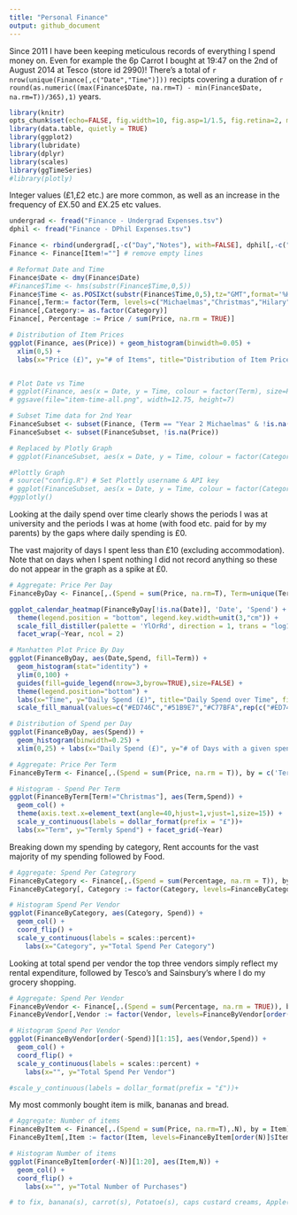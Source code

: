 ```yaml
---
title: "Personal Finance"
output: github_document
---
```


Since 2011 I have been keeping meticulous records of everything I spend money on. Even for example the 6p Carrot I bought at 19:47 on the 2nd of August 2014 at Tesco (store id 2990)! There's a total of `r nrow(unique(Finance[,c("Date","Time")]))` recipts covering a duration of `r round(as.numeric((max(Finance$Date, na.rm=T) - min(Finance$Date, na.rm=T))/365),1)` years.

```r
library(knitr)
opts_chunk$set(echo=FALSE, fig.width=10, fig.asp=1/1.5, fig.retina=2, message=FALSE, warning=FALSE)
library(data.table, quietly = TRUE)
library(ggplot2)
library(lubridate)
library(dplyr)
library(scales)
library(ggTimeSeries) 
#library(plotly)
```

Integer values (£1,£2 etc.) are more common, as well as an increase in the frequency of £X.50 and £X.25 etc values.

```r
undergrad <- fread("Finance - Undergrad Expenses.tsv")
dphil <- fread("Finance - DPhil Expenses.tsv")

Finance <- rbind(undergrad[,-c("Day","Notes"), with=FALSE], dphil[,-c("Totals:","V13"), with=FALSE])
Finance <- Finance[Item!=""] # remove empty lines

# Reformat Date and Time
Finance$Date <- dmy(Finance$Date)
#Finance$Time <- hms(substr(Finance$Time,0,5))
Finance$Time <- as.POSIXct(substr(Finance$Time,0,5),tz="GMT",format='%H:%M') #, origin="1970-01-01"
Finance[,Term:= factor(Term, levels=c("Michaelmas","Christmas","Hilary","Trinity","Summer"))]
Finance[,Category:= as.factor(Category)]
Finance[, Percentage := Price / sum(Price, na.rm = TRUE)]

# Distribution of Item Prices
ggplot(Finance, aes(Price)) + geom_histogram(binwidth=0.05) +
  xlim(0,5) +
  labs(x="Price (£)", y="# of Items", title="Distribution of Item Prices")


# Plot Date vs Time
# ggplot(Finance, aes(x = Date, y = Time, colour = factor(Term), size=Price, label=Item)) + geom_point(alpha=1/2) + scale_x_date() + labs(x="Date", y="Time", title="Items Bought by Date and Time", color="Term") + scale_size_area(max_size=50) + guides(color=guide_legend(nrow=2,byrow=TRUE),size=FALSE) + theme(legend.position="bottom") + scale_y_datetime(labels = date_format("%H:%M"))
# ggsave(file="item-time-all.png", width=12.75, height=7)

# Subset Time data for 2nd Year
FinanceSubset <- subset(Finance, (Term == "Year 2 Michaelmas" & !is.na(Time)) | (Term == "Year 2 Hilary" & !is.na(Time)) | (Term == "Year 2 Trinity" & !is.na(Time))| (Term == "Year 2 Summer" & !is.na(Time)))
FinanceSubset <- subset(FinanceSubset, !is.na(Price))

# Replaced by Plotly Graph
# ggplot(FinanceSubset, aes(x = Date, y = Time, colour = factor(Category), size=Price, label=Item)) + geom_point(alpha=1/2) + scale_x_date() + labs(x="Date", y="Time", title="Items Bought by Date and Time In 2nd Year", color="Category") + scale_size_area(max_size=30) + guides(size=FALSE) + theme(legend.position="bottom")  + scale_y_datetime(labels = date_format("%H:%M")) + geom_text(data=subset(FinanceSubset, Price > 3),size=4,hjust=-0.15,vjust=0,angle=45,color="Black")

#Plottly Graph
# source("config.R") # Set Plottly username & API key
# ggplot(FinanceSubset, aes(x = Date, y = Time, colour = factor(Category), label=Item)) + geom_point(aes(size=Price,text = paste("Item:",FinanceSubset$Item,"\n Price: £",FinanceSubset$Price)),alpha=1/2) + scale_x_date() + labs(x="Date", y="Time", title="Items Bought by Date and Time In Hilary Term of Year 2", color="Category") + scale_size_area(max_size=30) + guides(size=FALSE) + theme(legend.position="bottom")  + scale_y_datetime(labels = date_format("%H:%M"))
#ggplotly()
```

Looking at the daily spend over time clearly shows the periods I was at university and the periods I was at home (with food etc. paid for by my parents) by the gaps where daily spending is £0.

The vast majority of days I spent less than £10 (excluding accommodation). Note that on days when I spent nothing I did not record anything so these do not appear in the graph as a spike at £0.

```r
# Aggregate: Price Per Day
FinanceByDay <- Finance[,.(Spend = sum(Price, na.rm=T), Term=unique(Term)), by = Date]

ggplot_calendar_heatmap(FinanceByDay[!is.na(Date)], 'Date', 'Spend') +
  theme(legend.position = "bottom", legend.key.width=unit(3,"cm")) +
  scale_fill_distiller(palette = 'YlOrRd', direction = 1, trans = "log10", breaks=c(1,5,10,50,100,500)) +
  facet_wrap(~Year, ncol = 2)

# Manhatten Plot Price By Day
ggplot(FinanceByDay, aes(Date,Spend, fill=Term)) +
  geom_histogram(stat="identity") +
  ylim(0,100) +
  guides(fill=guide_legend(nrow=3,byrow=TRUE),size=FALSE) +
  theme(legend.position="bottom") +
  labs(x="Time", y="Daily Spend (£)", title="Daily Spend over Time", fill="Term") +
  scale_fill_manual(values=c("#ED746C","#51B9E7","#C77BFA",rep(c("#ED746C","#51B9E7","#C77BFA","#59B82A"),3)))

# Distribution of Spend per Day
ggplot(FinanceByDay, aes(Spend)) +
  geom_histogram(binwidth=0.25) +
  xlim(0,25) + labs(x="Daily Spend (£)", y="# of Days with a given spend", title="Distribution of Daily Spend")

# Aggregate: Price Per Term
FinanceByTerm <- Finance[,.(Spend = sum(Price, na.rm = T)), by = c('Term','Year')]

# Histogram - Spend Per Term
ggplot(FinanceByTerm[Term!="Christmas"], aes(Term,Spend)) +
  geom_col() +
  theme(axis.text.x=element_text(angle=40,hjust=1,vjust=1,size=15)) +
  scale_y_continuous(labels = dollar_format(prefix = "£"))+
  labs(x="Term", y="Termly Spend") + facet_grid(~Year)
```

Breaking down my spending by category, Rent accounts for the vast majority of my spending followed by Food.

```r
# Aggregate: Spend Per Categrory
FinanceByCategory <- Finance[,.(Spend = sum(Percentage, na.rm = T)), by = Category]
FinanceByCategory[, Category := factor(Category, levels=FinanceByCategory[order(Spend)]$Category)]

# Histogram Spend Per Vendor
ggplot(FinanceByCategory, aes(Category, Spend)) +
  geom_col() +
  coord_flip() +
  scale_y_continuous(labels = scales::percent)+
	labs(x="Category", y="Total Spend Per Category")

```

Looking at total spend per vendor the top three vendors simply reflect my rental expenditure, followed by Tesco's and Sainsbury's where I do my grocery shopping.

```r
# Aggregate: Spend Per Vendor
FinanceByVendor <- Finance[,.(Spend = sum(Percentage, na.rm = TRUE)), by = Vendor]
FinanceByVendor[,Vendor := factor(Vendor, levels=FinanceByVendor[order(Spend)]$Vendor)]

# Histogram Spend Per Vendor
ggplot(FinanceByVendor[order(-Spend)][1:15], aes(Vendor,Spend)) +
  geom_col() +
  coord_flip() +
  scale_y_continuous(labels = scales::percent) +
	labs(x="", y="Total Spend Per Vendor")

#scale_y_continuous(labels = dollar_format(prefix = "£"))+

```

My most commonly bought item is milk, bananas and bread. 

```r
# Aggregate: Number of items
FinanceByItem <- Finance[,.(Spend = sum(Price, na.rm=T),.N), by = Item][order(-N)]
FinanceByItem[,Item := factor(Item, levels=FinanceByItem[order(N)]$Item)]

# Histogram Number of items
ggplot(FinanceByItem[order(-N)][1:20], aes(Item,N)) +
  geom_col() +
  coord_flip() +
	labs(x="", y="Total Number of Purchases")

# to fix, banana(s), carrot(s), Potatoe(s), caps custard creams, Apple(s)
```
